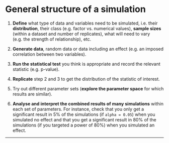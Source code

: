 # General structure of a simulation

1. **Define** what type of data and variables need to be simulated, i.e. their **distribution**, their class (e.g. factor vs. numerical values), **sample sizes** (within a dataset and number of replicates), what will need to vary (e.g. the strength of relationship), etc.  

2. **Generate data**, random data or data including an effect (e.g. an imposed correlation between two variables).  

3. **Run the statistical test** you think is appropriate and record the relevant statistic (e.g. p-value). 

4. **Replicate** step 2 and 3 to get the distribution of the statistic of interest.  

5. Try out different parameter sets (**explore the parameter space** for which results are similar).  

6. **Analyse and interpret the combined results of many simulations** within each set of parameters. For instance, check that you only get a significant result in 5% of the simulations (if `alpha = 0.05`) when you simulated no effect and that you get a significant result in 80% of the simulations (if you targeted a power of 80%) when you simulated an effect.  

***

